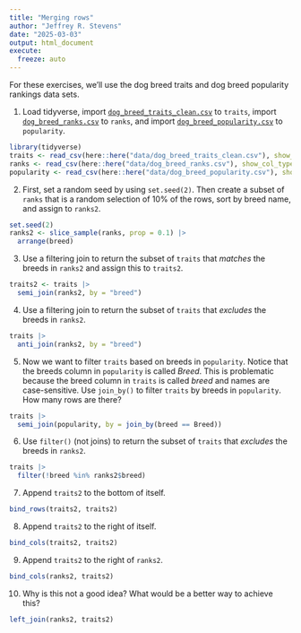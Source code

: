 ```yaml
---
title: "Merging rows"
author: "Jeffrey R. Stevens"
date: "2025-03-03"
output: html_document
execute:
  freeze: auto
---
```


For these exercises, we'll use the dog breed traits and dog breed popularity rankings data sets. 

1. Load tidyverse, import [`dog_breed_traits_clean.csv`](https://jeffreyrstevens.github.io/dpavir2025/data/dog_breed_traits_clean.csv) to `traits`, import [`dog_breed_ranks.csv`](https://jeffreyrstevens.github.io/dpavir2025/data/dog_breed_ranks.csv) to `ranks`, and import [`dog_breed_popularity.csv`](https://jeffreyrstevens.github.io/dpavir2025/data/dog_breed_popularity.csv) to `popularity`.

```r
library(tidyverse)
traits <- read_csv(here::here("data/dog_breed_traits_clean.csv"), show_col_types = FALSE)
ranks <- read_csv(here::here("data/dog_breed_ranks.csv"), show_col_types = FALSE)
popularity <- read_csv(here::here("data/dog_breed_popularity.csv"), show_col_types = FALSE)
```


2. First, set a random seed by using `set.seed(2)`. Then create a subset of `ranks` that is a random selection of 10% of the rows, sort by breed name, and assign to `ranks2`.

```r
set.seed(2)
ranks2 <- slice_sample(ranks, prop = 0.1) |> 
  arrange(breed)
```


3. Use a filtering join to return the subset of `traits` that _matches_ the breeds in `ranks2` and assign this to `traits2`.

```r
traits2 <- traits |> 
  semi_join(ranks2, by = "breed")
```


4. Use a filtering join to return the subset of `traits` that _excludes_ the breeds in `ranks2`.

```r
traits |> 
  anti_join(ranks2, by = "breed")
```


5. Now we want to filter `traits` based on breeds in `popularity`. Notice that the breeds column in `popularity` is called _Breed_. This is problematic because the breed column in `traits` is called _breed_ and names are case-sensitive. Use `join_by()` to filter `traits` by breeds in `popularity`. How many rows are there?

```r
traits |> 
  semi_join(popularity, by = join_by(breed == Breed))
```


6. Use `filter()` (not joins) to return the subset of `traits` that _excludes_ the breeds in `ranks2`.

```r
traits |> 
  filter(!breed %in% ranks2$breed)
```


7. Append `traits2` to the bottom of itself.

```r
bind_rows(traits2, traits2)
```


8. Append `traits2` to the right of itself.

```r
bind_cols(traits2, traits2)
```


9. Append `traits2` to the right of `ranks2`. 

```r
bind_cols(ranks2, traits2)
```


10. Why is this not a good idea? What would be a better way to achieve this?

```r
left_join(ranks2, traits2)
```

